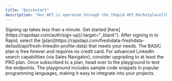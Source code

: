 ```yaml
---
title: "Quickstart"
description: "Our API is operated through the [Rapid API Marketplace](https://rapidapi.com/){target='_blank'}, where payments and API calls are seamlessly managed by the platform."
---
```


<Steps>
  <Step title="Register an Account with Rapid">
    Signing up takes less than a minute. Get started [here](https://rapidapi.com/auth/sign-up){:target="_blank"}.
  </Step>

  <Step title="Choose the Right Plan for Your Business">
    After signing in to Rapid, select the [plan](https://rapidapi.com/freshdata-freshdata-default/api/fresh-linkedin-profile-data) that meets your needs. The BASIC plan is free forever and requires no credit card. For advanced LinkedIn search capabilities (via Sales Navigator), consider upgrading to at least the PRO plan.
  </Step>

  <Step title="Test It Out">
    Once subscribed to a plan, head over to the playground to test the endpoints. The playground includes sample code snippets in popular programming languages, making it easy to integrate into your projects.
  </Step>
</Steps>